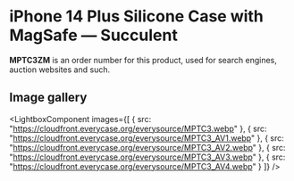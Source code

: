 
# iPhone 14 Plus Silicone Case with MagSafe — Succulent

<Callout type='info' emoji='👉🏻'>**MPTC3ZM** is an order number for this product, used for search engines, auction websites and such.</Callout>

## Image gallery

<LightboxComponent
    images={[
      {
        src: "https://cloudfront.everycase.org/everysource/MPTC3.webp"
      },
      {
        src: "https://cloudfront.everycase.org/everysource/MPTC3_AV1.webp"
      },
      {
        src: "https://cloudfront.everycase.org/everysource/MPTC3_AV2.webp"
      },
      {
        src: "https://cloudfront.everycase.org/everysource/MPTC3_AV3.webp"
      },
      {
        src: "https://cloudfront.everycase.org/everysource/MPTC3_AV4.webp"
      }
    ]}
  />
